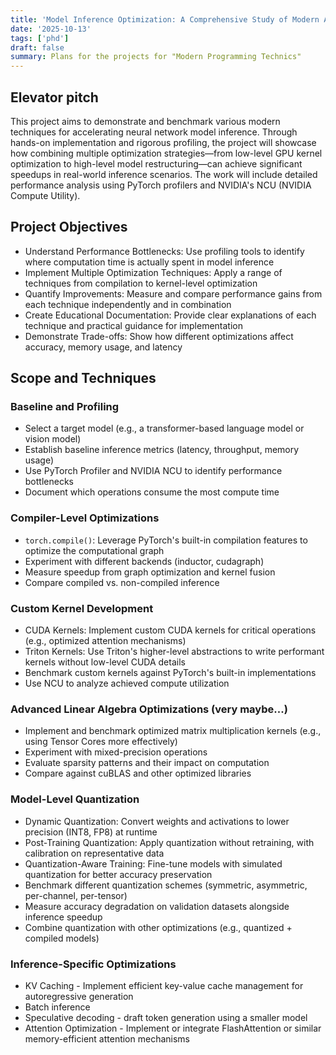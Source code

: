 ```yaml
---
title: 'Model Inference Optimization: A Comprehensive Study of Modern Acceleration Techniques'
date: '2025-10-13'
tags: ['phd']
draft: false
summary: Plans for the projects for "Modern Programming Technics"
---
```

## Elevator pitch
This project aims to demonstrate and benchmark various modern techniques for accelerating neural network model inference. 
Through hands-on implementation and rigorous profiling, the project will showcase how combining multiple optimization strategies—from low-level 
GPU kernel optimization to high-level model restructuring—can achieve significant speedups in real-world inference scenarios. The work will include detailed 
performance analysis using PyTorch profilers and NVIDIA's NCU (NVIDIA Compute Utility).

## Project Objectives

- Understand Performance Bottlenecks: Use profiling tools to identify where computation time is actually spent in model inference
- Implement Multiple Optimization Techniques: Apply a range of techniques from compilation to kernel-level optimization
- Quantify Improvements: Measure and compare performance gains from each technique independently and in combination
- Create Educational Documentation: Provide clear explanations of each technique and practical guidance for implementation
- Demonstrate Trade-offs: Show how different optimizations affect accuracy, memory usage, and latency

## Scope and Techniques
### Baseline and Profiling
- Select a target model (e.g., a transformer-based language model or vision model)
- Establish baseline inference metrics (latency, throughput, memory usage)
- Use PyTorch Profiler and NVIDIA NCU to identify performance bottlenecks
- Document which operations consume the most compute time

### Compiler-Level Optimizations
- `torch.compile()`: Leverage PyTorch's built-in compilation features to optimize the computational graph
- Experiment with different backends (inductor, cudagraph)
- Measure speedup from graph optimization and kernel fusion
- Compare compiled vs. non-compiled inference

### Custom Kernel Development
- CUDA Kernels: Implement custom CUDA kernels for critical operations (e.g., optimized attention mechanisms)
- Triton Kernels: Use Triton's higher-level abstractions to write performant kernels without low-level CUDA details
- Benchmark custom kernels against PyTorch's built-in implementations
- Use NCU to analyze achieved compute utilization

### Advanced Linear Algebra Optimizations (very maybe...)
- Implement and benchmark optimized matrix multiplication kernels (e.g., using Tensor Cores more effectively)
- Experiment with mixed-precision operations
- Evaluate sparsity patterns and their impact on computation
- Compare against cuBLAS and other optimized libraries

### Model-Level Quantization
- Dynamic Quantization: Convert weights and activations to lower precision (INT8, FP8) at runtime
- Post-Training Quantization: Apply quantization without retraining, with calibration on representative data
- Quantization-Aware Training: Fine-tune models with simulated quantization for better accuracy preservation
- Benchmark different quantization schemes (symmetric, asymmetric, per-channel, per-tensor)
- Measure accuracy degradation on validation datasets alongside inference speedup
- Combine quantization with other optimizations (e.g., quantized + compiled models)

### Inference-Specific Optimizations
- KV Caching - Implement efficient key-value cache management for autoregressive generation
- Batch inference
- Speculative decoding - draft token generation using a smaller model
- Attention Optimization - Implement or integrate FlashAttention or similar memory-efficient attention mechanisms